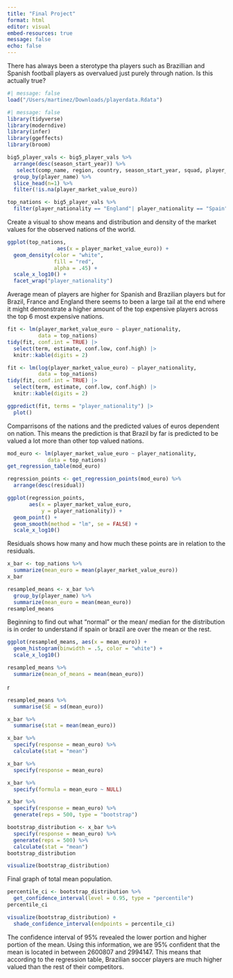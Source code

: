 ```yaml
---
title: "Final Project"
format: html
editor: visual
embed-resources: true
message: false
echo: false
---
```


There has always been a sterotype tha players such as Brazillian and Spanish football players as overvalued just purely through nation. Is this actually true?

```r
#| message: false
load("/Users/martinez/Downloads/playerdata.Rdata")
```

```r
#| message: false
library(tidyverse)
library(moderndive)
library(infer)
library(ggeffects)
library(broom)
```

```r
big5_player_vals <- big5_player_vals %>%
  arrange(desc(season_start_year)) %>% 
   select(comp_name, region, country, season_start_year, squad, player_name, player_nationality, player_market_value_euro) %>% 
  group_by(player_name) %>% 
  slice_head(n=1) %>% 
  filter(!is.na(player_market_value_euro))
```

```r
top_nations <- big5_player_vals %>% 
  filter(player_nationality == "England"| player_nationality == "Spain"| player_nationality == "France"| player_nationality == "Germany" |player_nationality == "Brazil" | player_nationality == "Italy")
```

Create a visual to show means and distribution and density of the market values for the observed nations of the world.

```r
ggplot(top_nations,
                aes(x = player_market_value_euro)) +
  geom_density(color = "white",
               fill = "red",
               alpha = .45) +
  scale_x_log10() +
  facet_wrap("player_nationality")
```

Average mean of players are higher for Spanish and Brazilian players but for Brazil, France and England there seems to been a large tail at the end where it might demonstrate a higher amount of the top expensive players across the top 6 most expensive nations.

```r
fit <- lm(player_market_value_euro ~ player_nationality,
          data = top_nations)
tidy(fit, conf.int = TRUE) |> 
  select(term, estimate, conf.low, conf.high) |> 
  knitr::kable(digits = 2)
```

```r
fit <- lm(log(player_market_value_euro) ~ player_nationality,
          data = top_nations)
tidy(fit, conf.int = TRUE) |> 
  select(term, estimate, conf.low, conf.high) |> 
  knitr::kable(digits = 2)
```

```r
ggpredict(fit, terms = "player_nationality") |> 
  plot()
```

Comparrisons of the nations and the predicted values of euros dependent on nation. This means the prediction is that Brazil by far is predicted to be valued a lot more than other top valued nations.

```r
mod_euro <- lm(player_market_value_euro ~ player_nationality,
             data = top_nations)
get_regression_table(mod_euro)
```

```r
regression_points <- get_regression_points(mod_euro) %>% 
  arrange(desc(residual))
```

```r
ggplot(regression_points,
       aes(x = player_market_value_euro,
           y = player_nationality)) +
  geom_point() +
  geom_smooth(method = "lm", se = FALSE) +
  scale_x_log10()
```

Residuals shows how many and how much these points are in relation to the residuals.

```r
x_bar <- top_nations %>% 
  summarize(mean_euro = mean(player_market_value_euro))
x_bar
```

```r
resampled_means <- x_bar %>% 
  group_by(player_name) %>% 
  summarize(mean_euro = mean(mean_euro))
resampled_means
```

Beginning to find out what "normal" or the mean/ median for the distribution is in order to understand if spain or brazil are over the mean or the rest.

```r
ggplot(resampled_means, aes(x = mean_euro)) +
  geom_histogram(binwidth = .5, color = "white") +
  scale_x_log10()
```

```r
resampled_means %>% 
  summarize(mean_of_means = mean(mean_euro))
```

r

```r
resampled_means %>% 
  summarise(SE = sd(mean_euro))
```

```r
x_bar %>% 
  summarise(stat = mean(mean_euro))
```

```r
x_bar %>% 
  specify(response = mean_euro) %>% 
  calculate(stat = "mean")
```

```r
x_bar %>% 
  specify(response = mean_euro)
```

```r
x_bar %>% 
  specify(formula = mean_euro ~ NULL)
```

```r
x_bar %>% 
  specify(response = mean_euro) %>% 
  generate(reps = 500, type = "bootstrap")
```

```r
bootstrap_distribution <- x_bar %>%
  specify(response = mean_euro) %>% 
  generate(reps = 500) %>% 
  calculate(stat = "mean")
bootstrap_distribution
```

```r
visualize(bootstrap_distribution)
```

Final graph of total mean population.

```r
percentile_ci <- bootstrap_distribution %>% 
  get_confidence_interval(level = 0.95, type = "percentile")
percentile_ci
```

```r
visualize(bootstrap_distribution) + 
  shade_confidence_interval(endpoints = percentile_ci)
```

The confidence interval of 95% revealed the lower portion and higher portion of the mean. Using this information, we are 95% confident that the mean is located in between 2600807 and 2994147. This means that according to the regression table, Brazilian soccer players are much higher valued than the rest of their competitors.
